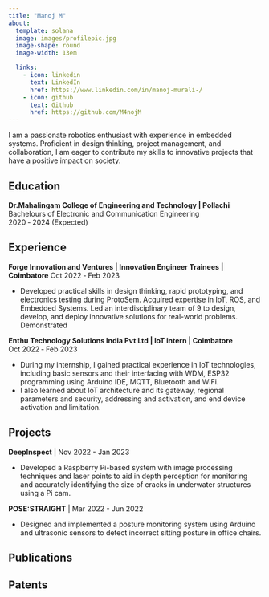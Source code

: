 ```yaml
---
title: "Manoj M"
about:
  template: solana
  image: images/profilepic.jpg
  image-shape: round
  image-width: 13em

  links:
    - icon: linkedin
      text: LinkedIn
      href: https://www.linkedin.com/in/manoj-murali-/
    - icon: github
      text: Github
      href: https://github.com/M4nojM
---
```


I am a passionate robotics enthusiast with experience in embedded systems. Proficient in design thinking, project management, and collaboration, I am eager to contribute my skills to innovative projects that have a positive impact on society.  

## Education

**Dr.Mahalingam College of Engineering and Technology | Pollachi**                             
Bachelours of Electronic and Communication Engineering  
2020 ‑ 2024 (Expected)

## Experience

**Forge Innovation and Ventures | Innovation Engineer Trainees | Coimbatore** 
Oct 2022 ‑ Feb 2023

*    Developed practical skills in design thinking, rapid prototyping, and electronics testing  during ProtoSem. Acquired expertise in IoT, ROS, and Embedded Systems. Led an interdisciplinary team of 9 to design, develop, and deploy innovative solutions for real-world problems. Demonstrated

**Enthu Technology Solutions India Pvt Ltd | IoT intern | Coimbatore**        
Oct 2022 ‑ Feb 2023

*    During my internship, I gained practical experience in IoT technologies, including
basic sensors and their interfacing with WDM, ESP32 programming using Arduino
IDE, MQTT, Bluetooth and WiFi.
*    I also learned about IoT architecture and its gateway, regional parameters and
security, addressing and activation, and end device activation and limitation.

## Projects

**DeepInspect** | Nov 2022 - Jan 2023 

*   Developed a Raspberry Pi-based system with image processing techniques and
laser points to aid in depth perception for monitoring and accurately identifying the
size of cracks in underwater structures using a Pi cam.

**POSE:STRAIGHT** | Mar 2022 - Jun 2022

*   Designed and implemented a posture monitoring system using Arduino and
ultrasonic sensors to detect incorrect sitting posture in office chairs.

## Publications

## Patents